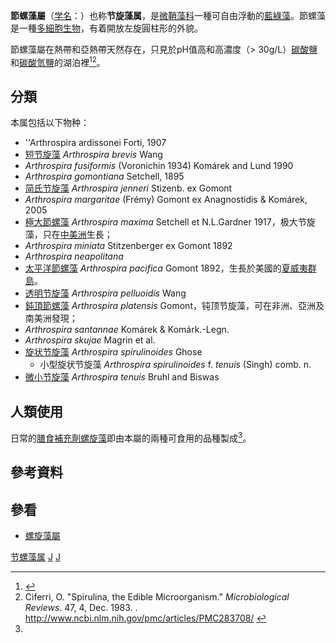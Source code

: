 {{AutoTaxobox
| image = Spirul2.jpg
| image_caption = [[鈍頂節螺藻|鈍頂節螺藻]] ''Arthrospira platensis''<ref>{{Cite book | author = Tilden, Josephine | title = Minnesota Algae: The Myxophyceae of North America and Adjacent Regions | url = https://archive.org/details/cu31924072675410 | location = Minneapolis | publisher = Board of Regents of the University | year = 1910 | pages = plate IV}}</ref>
| taxon = Arthrospira
| authority = Stizenberger ex Gomont, 1892
| diversity = 約35種
| diversity link= #分類
| type species = ''Arthrospira miniata''
| type species authority = Stitzenberger ex Gomont 1892
| subdivision_ranks = 种
| subdivision = 见正文
}}
'''節螺藻屬'''（[[学名|学名]]：{{lang|la|''Arthrospira''}}）也称'''节旋藻属'''，是[[微鞘藻科|微鞘藻科]]一種可自由浮動的[[藍綠藻|藍綠藻]]。節螺藻是一種[[多細胞生物|多細胞生物]]，有着開放左旋圓柱形的外貌。 

節螺藻屬在熱帶和亞熱帶天然存在，只見於pH值高和高濃度（> 30g/L）[[碳酸鹽|碳酸鹽]]和[[碳酸氫鹽|碳酸氫鹽]]的湖泊裡<ref name="vonshak">{{cite book |editor=Vonshak, A. (ed.). |title=''Spirulina platensis (Arthrospira): Physiology, Cell-biology and Biotechnology.'' |url=https://archive.org/details/spirulinaplatens00vons |publisher=London: Taylor & Francis |year=1997 |pages=[https://archive.org/details/spirulinaplatens00vons/page/n551 551]-578 |language=en}}</ref><ref name="ciferri">Ciferri, O. "Spirulina, the Edible Microorganism." ''Microbiological Reviews''. 47, 4, Dec. 1983. {{PMC|283708}}. http://www.ncbi.nlm.nih.gov/pmc/articles/PMC283708/ {{Wayback|url=http://www.ncbi.nlm.nih.gov/pmc/articles/PMC283708/ |date=20181025043527 }}</ref>。

==分類==
本属包括以下物种：
* ''Arthrospira ardissonei Forti, 1907
* [[短节旋藻|短节旋藻]] ''Arthrospira brevis'' Wang 
* ''Arthrospira fusiformis'' (Voronichin 1934) Komárek and Lund 1990
* ''Arthrospira gomontiana'' Setchell, 1895
* [[简氏节旋藻|简氏节旋藻]] ''Arthrospira jenneri'' Stizenb. ex Gomont
* ''Arthrospira margaritae'' (Frémy) Gomont ex Anagnostidis & Komárek, 2005
* [[極大節螺藻|極大節螺藻]] ''Arthrospira maxima'' Setchell et N.L.Gardner 1917，极大节旋藻，只在[[中美洲|中美洲]]生長；
* ''Arthrospira miniata'' Stitzenberger ex Gomont 1892
* ''Arthrospira neapolitana''
* [[太平洋節螺藻|太平洋節螺藻]] ''Arthrospira pacifica'' Gomont 1892，生長於美國的[[夏威夷群島|夏威夷群島]]。
* [[透明节旋藻|透明节旋藻]] ''Arthrospira pelluoidis'' Wang 
* [[鈍頂節螺藻|鈍頂節螺藻]] ''Arthrospira platensis'' Gomont，钝顶节旋藻，可在非洲、亞洲及南美洲發現；
* ''Arthrospira santannae'' Komárek & Komárk.-Legn.
* ''Arthrospira skujae'' Magrin et al.
* [[旋状节旋藻|旋状节旋藻]] ''Arthrospira spirulinoides'' Ghose 
** 小型旋状节旋藻 ''Arthrospira spirulinoides'' f. ''tenuis'' (Singh) comb. n. 
* [[微小节旋藻|微小节旋藻]] ''Arthrospira tenuis'' Bruhl and Biswas 

== 人類使用 ==
{{Main|螺旋藻}}
日常的[[膳食補充劑|膳食補充劑]][[螺旋藻|螺旋藻]]即由本屬的兩種可食用的品種製成<ref name="ciferri" />。

== 參考資料 ==
{{Reflist}}

== 參看 ==
* [[螺旋藻屬|螺旋藻屬]]

{{taxonbar}}

[[Category:节螺藻属|]]
[[Category:_微鞘藻科|J]]
[[Category:_1892年描述的分类群|J]]